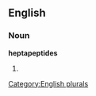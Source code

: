 ==English==

===Noun===
'''heptapeptides'''

# {{plural of|[[heptapeptide]]}}

[[Category:English plurals]]